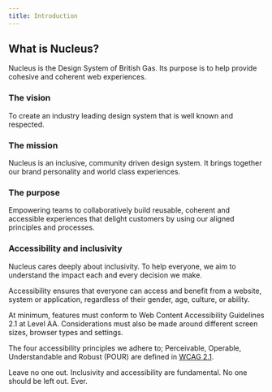 ```yaml
---
title: Introduction
---
```


## What is Nucleus?

<div class="purpose">
Nucleus is the Design System of British Gas. Its purpose is to help provide cohesive and coherent web experiences.
</div>

### The vision

To create an industry leading design system that is well known and respected.

### The mission

Nucleus is an inclusive, community driven design system. It brings together our brand personality and world class experiences.

### The purpose

Empowering teams to collaboratively build reusable, coherent and accessible experiences that delight customers by using our aligned principles and processes.

### Accessibility and inclusivity

Nucleus cares deeply about inclusivity. To help everyone, we aim to understand the impact each and every decision we make.

Accessibility ensures that everyone can access and benefit from a website, system or application, regardless of their gender, age, culture, or ability.

At minimum, features must conform to Web Content Accessibility Guidelines 2.1 at Level AA. Considerations must also be made around different screen sizes, browser types and settings.

The four accessibility principles we adhere to; Perceivable, Operable, Understandable and Robust (POUR) are defined in [WCAG 2.1](https://www.w3.org/TR/WCAG21/).

Leave no one out. Inclusivity and accessibility are fundamental. No one should be left out. Ever.
